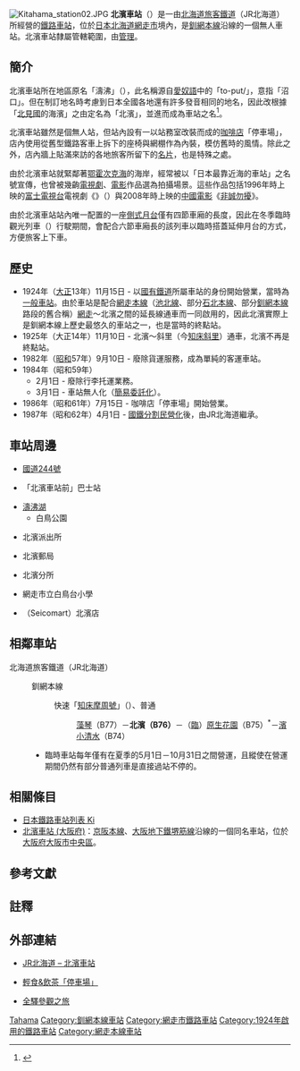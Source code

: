 {{noteTA
|T=zh-tw:北濱車站 (北海道);zh-hk:北濱站 (北海道);zh-cn:北滨站 (北海道);
|1=zh-tw:北濱車站;zh-hk:北濱站;zh-cn:北滨站;
}}
{{日本車站資訊
|公司色 = #2cb431
|文字色 = 
|站名 = 北濱車站
|圖片 =Kitahama station01.JPG
|pxl = 
|圖片說明 = 用北濱車站已停用的站房改裝而來的咖啡店「停車場」
|日文原名 = 北浜
|平假名 =きたはま 
|羅馬拼音 =Kitahama
|副站名 = 
|所屬公司 = [[File:JR_logo_(hokkaido).svg|23px]][[北海道旅客鐵道|北海道旅客鐵道]]（JR北海道）
|電報略號 =キマ
|車站編號 = {{車站編號c|hotpink|B76}}
|所在地 = [[北海道|北海道]][[網走市|網走市]]字北濱365番地之1
|車站構造 = [[地面車站|地面車站]]
|月台配置 = 1面1線
|所屬路線 = {{Color|#ef59a1|■}}[[釧網本線|釧網本線]]
|前一站 =B77 [[藻琴車站|藻琴]]
|前一站距離 = 2.8
|後一站距離 = 5.4
|後一站 = [[原生花園車站|（臨）原生花園]] B75
|距離 = 16.9
|起點站 = [[網走車站|網走]]
|啟用年月日 = 1987年（[[昭和|昭和]]62年）7月1日
|廢站年月日 = 
|上下車人次 =
|統計年度 =
|轉車 = 
|備註 =無人車站
}}
[[File:Kitahama_station02.JPG|thumb]]
'''北濱車站'''（{{jpn|j=北浜駅|hg=きたはまえき|rm=Kitahama eki|f=y}}）是一由[[北海道旅客鐵道|北海道旅客鐵道]]（JR北海道）所經營的[[鐵路車站|鐵路車站]]，位於[[日本|日本]][[北海道|北海道]][[網走市|網走市]]境內，是[[釧網本線|釧網本線]]沿線的一個無人車站。北濱車站隸屬{{link-ja|北海道旅客鐵道釧路支社|北海道旅客鉄道釧路支社|JR北海道釧路支社}}管轄範圍，由{{ST|知床斜里|1}}[[管理車站|管理]]。

==簡介==
北濱車站所在地區原名「濤沸」（{{Lang|ja|濤沸}}），此名稱源自[[愛奴語|愛奴語]]中的「to-put/{{lang|ja|ト・プッ}}」，意指「沼口」。但在制訂地名時考慮到日本全國各地還有許多發音相同的地名，因此改根據「[[北見國|北見國]]的海濱」之由定名為「北濱」，並進而成為車站之名<ref>{{cite web
|url = http://www.jrkushiro.jp/eki/senmou/kitahama.html
|title = 北濱車站
|accessdate = 2009-11-07
|publisher = JR北海道釧路支社
|language = ja
|deadurl = yes
|archiveurl = https://web.archive.org/web/20110910170217/http://www.jrkushiro.jp/eki/senmou/kitahama.html
|archivedate = 2011-09-10
}}</ref>。

北濱車站雖然是個無人站，但站內設有一以站務室改裝而成的[[咖啡店|咖啡店]]「停車場」，店內使用從舊型鐵路客車上拆下的座椅與網棚作為內裝，模仿舊時{{link-ja|急行型車輛|急行形車両|急行客車}}的風情{{R|Teishaba}}。除此之外，店內牆上貼滿來訪的各地旅客所留下的[[名片|名片]]，也是特殊之處{{R|Teishaba}}。

由於北濱車站就緊鄰著[[鄂霍次克海|鄂霍次克海]]的海岸，經常被以「日本最靠近海的車站」之名號宣傳，也曾被幾齣[[電視劇|電視劇]]、[[電影|電影]]作品選為拍攝場景。這些作品包括1996年時上映的[[富士電視台|富士電視台]]電視劇《{{link-ja|醜小鴨 (日本電視劇)|みにくいアヒルの子 (テレビドラマ)|醜小鴨}}》（{{lang|ja|みにくいアヒルの子}}）與2008年時上映的[[中國電影|中國電影]]《[[非誠勿擾_(电影)|非誠勿擾]]》{{R|movie}}。

由於北濱車站站內唯一配置的一座[[側式月台|側式月台]]僅有四節車廂的長度，因此在冬季臨時觀光列車{{link-ja|流冰諾羅科號列車|流氷ノロッコ号|流冰諾羅科號}}（{{lang|ja|流氷ノロッコ号}}）行駛期間，會配合六節車廂長的該列車以臨時搭蓋延伸月台的方式，方便旅客上下車。

== 歷史 ==
* 1924年（[[大正|大正]]13年）11月15日 - 以[[日本國有鐵道|國有鐵道]]所屬車站的身份開始營業，當時為[[一般車站|一般車站]]{{R|History}}。由於車站是配合[[網走本線|網走本線]]（[[池北線|池北線]]、部分[[石北本線|石北本線]]、部分[[釧網本線|釧網本線]]路段的舊合稱）[[網走車站|網走]]～北濱之間的延長線通車而一同啟用的，因此北濱實際上是釧網本線上歷史最悠久的車站之一，也是當時的終點站{{R|TeishabaHistory}}。
* 1925年（大正14年）11月10日 - 北濱～斜里（今[[知床斜里車站|知床斜里]]）通車，北濱不再是終點站{{R|TeishabaHistory}}。
* 1982年（[[昭和|昭和]]57年）9月10日 - 廢除貨運服務，成為單純的客運車站。
* 1984年（昭和59年）
** 2月1日 - 廢除行李托運業務。
** 3月1日 - 車站無人化（[[簡易委託車站|簡易委託化]]）{{R|TeishabaHistory}}。
* 1986年（昭和61年）7月15日 - 咖啡店「停車場」開始營業{{R|History}}{{R|TeishabaHistory}}。
* 1987年（昭和62年）4月1日 - [[國鐵分割民營化|國鐵分割民營化]]後，由JR北海道繼承{{R|History}}{{R|TeishabaHistory}}。

== 車站周邊 ==
* [[日本國道244號|國道244號]]
* {{link-ja|網走巴士|網走バス}}「北濱車站前」巴士站
* [[濤沸湖|濤沸湖]]
** 白鳥公園
* {{link-ja|網走警察署|網走警察署}}北濱派出所
* 北濱郵局
* {{link-ja|鄂霍次克網走農業協同組合|オホーツク網走農業協同組合|JA鄂霍次克網走}}北濱分所
* 網走市立白鳥台小學
* {{link-ja|西光便利商店|セイコーマート}}（Seicomart）北濱店

== 相鄰車站 ==
; 北海道旅客鐵道（JR北海道）
: {{Color|#ef59a1|■}}釧網本線
:: 快速「[[知床摩周號列車|知床摩周號]]」（{{lang|ja|しれとこ摩周号}}）、普通
::: [[藻琴站|藻琴]]（B77）－'''北濱（B76）'''－（[[臨時車站|臨]]）[[原生花園站|原生花園]]（B75）<sup>*</sup>－[[濱小清水站|濱小清水]]（B74）
:* 臨時車站{{ST|原生花園}}每年僅有在夏季的5月1日－10月31日之間營運，且縱使在營運期間仍然有部分普通列車是直接過站不停的。

==相關條目==
* [[日本鐵路車站列表_Ki|日本鐵路車站列表 Ki]]
* [[北濱車站_(大阪府)|北濱車站 (大阪府)]]：[[京阪電氣鐵道|京阪]][[京阪本線|本線]]、[[大阪地下鐵|大阪地下鐵]][[堺筋線|堺筋線]]沿線的一個同名車站，位於[[大阪府|大阪府]][[大阪市|大阪市]][[中央區_(大阪市)|中央區]]。

==參考文獻==
{{reflist|refs=
<ref name="Teishaba">{{Cite web |url=https://suzuki-syusaku.com/teishaba/ |script-title=ja:北浜駅・軽食＆喫茶『停車場』公式サイト |language=ja |archiveurl=https://web.archive.org/web/20180810081847/https://suzuki-syusaku.com/teishaba/ |archivedate=2018-08-10 |publisher=輕食咖啡店「停車場」 |date= |accessdate=2018-08-10 |dead-url=no }}</ref>

<ref name="movie">{{Cite web |url=http://www.okhotsk.org/news/tyuugoku.html |script-title=ja:中国映画「非誠勿擾」（フェイチェンウーラオ）」大ヒット |language=ja |archiveurl=https://web.archive.org/web/20130521233221/http://www.okhotsk.org/news/tyuugoku.html |archivedate=2013-05-21 |publisher=鄂霍次克觀光聯盟 |date= |accessdate=2018-08-10 |dead-url=no }}</ref>

<ref name="History">{{cite book |author={{link-ja|曾根悟|曽根悟}} |date=2010-01-31 |title={{lang|ja|『週刊 歴史でめぐる鉄道全路線 国鉄・JR』28号・釧網本線／石北本線}} |url= |location= |publisher=[[朝日新聞出版|朝日新聞出版]]分冊百科編輯部 |page=14-15頁 |isbn= |author-link= |asin=B00CJRE5KS}}</ref>

<ref name="TeishabaHistory">{{Cite web |url=https://suzuki-syusaku.com/teishaba/teisyaba_history.html |script-title=ja:北浜駅の歴史 |language=ja |archiveurl=https://web.archive.org/web/20180810113548/https://suzuki-syusaku.com/teishaba/teisyaba_history.html |archivedate=2018-08-10 |publisher=輕食咖啡店「停車場」 |date= |accessdate=2018-08-10 |dead-url=no }}</ref>

|
<ref>《道內時刻表》2006年8月號，交通新聞社（日本札幌）</ref>
}}

==註釋==
<references/>

==外部連結==
* {{ja}}[http://www.jrhokkaido.co.jp/network/station/station.html#4551 JR北海道 – 北濱車站]{{Wayback|url=http://www.jrhokkaido.co.jp/network/station/station.html#4551 |date=20190202042725 }}
* {{ja}}[https://suzuki-syusaku.com/teishaba/ 輕食&飲茶「停車場」]{{Wayback|url=https://suzuki-syusaku.com/teishaba/ |date=20180810081847 }}
* {{ja}}[http://www.tsuchibuta.com/jr-hokkaido/senmouline/23kitahama/23kitahama.htm 全驛參觀之旅]{{Wayback|url=http://www.tsuchibuta.com/jr-hokkaido/senmouline/23kitahama/23kitahama.htm |date=20100104105635 }}

{{釧網本線}}

{{DEFAULTSORT:Kitahama}}
[[Category:日本鐵路車站_Ki|Tahama]]
[[Category:釧網本線車站|Category:釧網本線車站]]
[[Category:網走市鐵路車站|Category:網走市鐵路車站]]
[[Category:1924年啟用的鐵路車站|Category:1924年啟用的鐵路車站]]
[[Category:網走本線車站|Category:網走本線車站]]